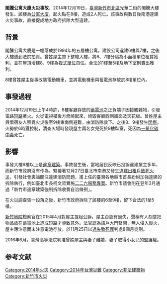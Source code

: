 {{Infobox event 
| title                    = 閣騰公寓大廈火災事故
| image                    = 
| caption                  = 
| time                     = 2014年12月19日
| place                    = {{ROC-TW}}[[新竹市|新竹市]][[北區_(新竹市)|北區]][[光華里|光華里]]光華二街81巷8號8樓
| coordinates              = 
| also known as            = 新竹違建大火
| cause                    = 電氣火災
| reported deaths          = 2人
| reported injuries        = 
| reported property damage = 
}}
'''閣騰公寓大廈火災事故'''，2014年12月19日，[[臺灣|臺灣]][[新竹市|新竹市]][[北區_(新竹市)|北區]]光華二街的閣騰大樓發生{{link-en|建築物火災|structure fire}}。該樓為[[公寓大廈|公寓大廈]]，起火點在8樓，造成2人死亡。{{r|蘋果|王敏旭}}該事故與數日後南港違建火災事故，直接促成地方政府拆除大型違建{{r|賴宛琳}}。

==背景==
閣騰公寓大廈是一幢落成於1994年的五層樓公寓{{R|使照}}，建設公司違建6樓與7樓，之後大樓遭到法院拍賣。曾姓屋主買下整幢大樓，將6、7樓分隔為小面積單位租賃獲利，並在屋頂增建8、9樓為[[複式單位|複式單位]]自住。合法的1樓至5樓及地下室則賣出獲利。{{r|王敏旭}}

8樓曾姓屋主從事改裝電動機車，並將電動機車與蓄電池存放於8樓單位內。{{R|楊數盈}}

== 事發過程 ==
2014年12月19日上午4時許，8樓客廳存放的[[蓄電池|蓄電池]]之正負端子因接觸雜物，引發電路[[短路|短路]]著火。火從電視櫃後方燃燒起來，燒毀客廳西側牆面及天花板。曾姓屋主與借宿友人察覺火災後至9樓東南側避難，由消防隊救下。之後8、9樓發生[[閃燃|閃燃]]。火勢於6時獲控制，清查火場時發現屋主兩名女兒死於9樓臥室，死因為[[一氧化碳中毒|一氧化碳中毒]]死亡。{{R|楊數盈|王敏旭}}

==影響==
事發大樓6樓以上是[[僭建|違章建築]]。事故發生後，當地居民反映已投訴違建屋主多年，而新竹市政府沒有作為{{r|英文中國郵報}}。緊接著12月27日臺北市南港又發生[[興中路公寓火災|違建出租戶致死火災]]，引發社會輿論關注違建消防問題，甫上任的臺灣各地縣市首長紛紛加強違建的拆除執行，例如臺北市長柯文哲實施[[二二六服務專案|二二六服務專案]]{{r|賴宛琳}}。新竹市議會則在翌年3月通過「新竹市違章建築強制拆除收費自治條例」。{{R|黃筱珮}}

在火災調查告一段落之後，新竹市政府拆除了該樓的6至9樓，留下合法的1至5樓。

[[新竹地院|新竹地院]]檢察官在2015年4月對屋主提起公訴。屋主否認有過失，聲稱有人刻意把物品放在蓄電池上造成短路才導致意外。法官認為該戶大門緊閉，無人侵入縱火，屋主應注意而未注意電池存放，於11月25日以[[過失致死罪|過失致死罪]]判處8個月徒刑。{{R|楊數盈}}

2016年6月，臺灣高等法院判准曾姓屋主與妻子離婚，妻子取得小女兒的監護權。{{R|張競文}}

==参考文献==
{{reflist|30em|refs=

<!--機關網站-->
<ref name="楊數盈">{{cite book|author=楊數盈、陳麗芬、莊仁杰|title=〈臺灣新竹地方法院刑事判決 104年度訴字第135號〉|publisher=臺灣新竹地方法院|date=2015-11-25}}</ref>
<ref name="張競文">{{cite book|author=張競文、邱璿如、范明達|title=〈臺灣高等法院民事判決 104年度家上字第288號〉|publisher=臺灣高等法院|date=2016-05-25}}</ref>
<ref name="使照">{{cite book|author=新竹市政府|title=〈(083)工使字第00456號〉|publisher=新竹市政府|date=1994-08-05}}</ref>

<!--新聞報導-->
<ref name="蘋果">{{cite news|author=蘋果日報突發中心|title=〈豪華違建偷接電釀禍 小姊妹葬火窟〉|publisher=蘋果日報|date=2014-12-20}}</ref>
<ref name="王敏旭">{{cite news|author=王敏旭、郭政芬、莊旻靜、王慧瑛|title=〈超級違建大火 小姊妹相擁死〉|publisher=聯合報|date=2014-12-20}}</ref>
<ref name="英文中國郵報">{{cite news|author=The China Post news staff|title=〈Fire spurs crackdown on illegal buildings〉|agency=The China Post|date=2014-12-21}}</ref>
<ref name="黃筱珮">{{cite news|author=黃筱珮|title=〈違建拆除收費條例 新竹市議會三讀通過〉|publisher=中國時報|date=2015-03-24}}</ref>

<!--期刊-->
<ref name="賴宛琳">{{cite book|author=賴宛琳|title=《看雜誌》〈柯文哲態度堅決 台北市226違建全拆〉|publisher=華人希望文化事業股份有限公司|date=2015-04|url=https://books.google.com.tw/books?id=bVzIBwAAQBAJ|access-date=2016-02-06|archive-date=2019-10-11|archive-url=https://web.archive.org/web/20191011185646/https://books.google.com.tw/books?id=bVzIBwAAQBAJ|dead-url=no}}</ref>
}}

[[Category:2014年火灾|Category:2014年火灾]]
[[Category:2014年台灣災難|Category:2014年台灣災難]]
[[Category:非法建築物|Category:非法建築物]]
[[Category:新竹市火災|Category:新竹市火災]]